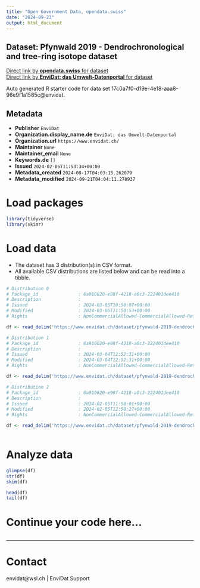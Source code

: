 ```yaml
---
title: "Open Government Data, opendata.swiss"
date: "2024-09-23"
output: html_document
---
```


## Dataset: Pfynwald 2019 - Dendrochronological and tree-ring isotope dataset



[Direct link by **opendata.swiss** for dataset](https://opendata.swiss/de/dataset/pfynwald-2019-dendrochronological-and-tree-ring-isotope-dataset)<br>
[Direct link by **EnviDat: das Umwelt-Datenportal** for dataset](https://www.envidat.ch/#/metadata/pfynwald-2019-dendrochronological-and-tree-ring-isotope-dataset)

Auto generated R starter code for data set 17c0a7f0-d19e-4e18-aaa8-96e9f1a1585c@envidat.

## Metadata

- **Publisher** `EnviDat`
- **Organization.display_name.de** `EnviDat: das Umwelt-Datenportal`
- **Organization.url** `https://www.envidat.ch/`
- **Maintainer** `None`
- **Maintainer_email** `None`
- **Keywords.de** `[]`
- **Issued** `2024-02-05T11:53:34+00:00`
- **Metadata_created** `2024-08-17T04:03:15.262079`
- **Metadata_modified** `2024-09-21T04:04:11.278937`


# Load packages

```r

library(tidyverse)
library(skimr)

```

# Load data

-   The dataset has 3 distribution(s) in CSV format.
-   All available CSV distributions are listed below and can be read into a tibble.

```r

# Distribution 0
# Package_id               : 6a910620-e98f-4218-a0c3-222401dee410
# Description              : 
# Issued                   : 2024-03-05T10:50:07+00:00
# Modified                 : 2024-03-05T11:50:53+00:00
# Rights                   : NonCommercialAllowed-CommercialAllowed-ReferenceRequired

df <- read_delim('https://www.envidat.ch/dataset/pfynwald-2019-dendrochronological-and-tree-ring-isotope-dataset/resource/14910e94-cf63-44dc-9539-aabade0801a0')

# Distribution 1
# Package_id               : 6a910620-e98f-4218-a0c3-222401dee410
# Description              : 
# Issued                   : 2024-03-04T12:52:31+00:00
# Modified                 : 2024-03-04T12:52:31+00:00
# Rights                   : NonCommercialAllowed-CommercialAllowed-ReferenceRequired

df <- read_delim('https://www.envidat.ch/dataset/pfynwald-2019-dendrochronological-and-tree-ring-isotope-dataset/resource/fc48bd90-0a2e-4c70-a822-0e93e88ea7ad')

# Distribution 2
# Package_id               : 6a910620-e98f-4218-a0c3-222401dee410
# Description              : 
# Issued                   : 2024-02-05T11:58:01+00:00
# Modified                 : 2024-02-05T12:58:27+00:00
# Rights                   : NonCommercialAllowed-CommercialAllowed-ReferenceRequired

df <- read_delim('https://www.envidat.ch/dataset/pfynwald-2019-dendrochronological-and-tree-ring-isotope-dataset/resource/a64e928b-b690-4a5a-8c26-afcacff9d5bc')



```

# Analyze data

```r

glimpse(df)
str(df)
skim(df)

head(df)
tail(df)

```

# Continue your code here...

```r

```

------------------------------------------------------------------------

# Contact

envidat@wsl.ch | EnviDat Support
